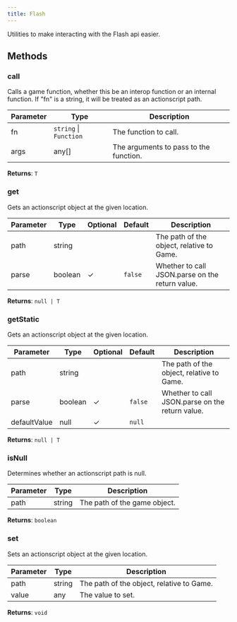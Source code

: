 ```yaml
---
title: Flash
---
```



Utilities to make interacting with the Flash api easier.


## Methods

### call

Calls a game function, whether this be an interop function or an internal function. If "fn" is a string, it will be treated as an actionscript path.

| Parameter | Type | Description |
|-----------|------|-------------|
| fn | `string` \| `Function` | The function to call. |
| args | any[] | The arguments to pass to the function. |


**Returns**: `T`

### get

Gets an actionscript object at the given location.

| Parameter | Type | Optional | Default | Description |
|-----------|------|----------|---------|-------------|
| path | string |  |  | The path of the object, relative to Game. |
| parse | boolean | ✓ | `false` | Whether to call JSON.parse on the return value. |


**Returns**: `null | T`

### getStatic

Gets an actionscript object at the given location.

| Parameter | Type | Optional | Default | Description |
|-----------|------|----------|---------|-------------|
| path | string |  |  | The path of the object, relative to Game. |
| parse | boolean | ✓ | `false` | Whether to call JSON.parse on the return value. |
| defaultValue | null | ✓ | `null` |  |


**Returns**: `null | T`

### isNull

Determines whether an actionscript path is null.

| Parameter | Type | Description |
|-----------|------|-------------|
| path | string | The path of the game object. |


**Returns**: `boolean`

### set

Sets an actionscript object at the given location.

| Parameter | Type | Description |
|-----------|------|-------------|
| path | string | The path of the object, relative to Game. |
| value | any | The value to set. |


**Returns**: `void`
